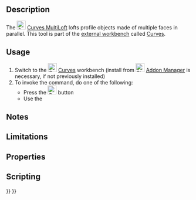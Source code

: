 <languages/>
<translate>

<!--T:1-->
{{Docnav
|[[Curves_ReflectLines|ReflectLines]]
|
|[[Curves_Workbench|Curves]]
|IconL=Curves_ReflectLines.svg
|IconR=
|IconC=Curves_workbench_icon.svg
}}

<!--T:2-->
{{GuiCommand
|Name=Curves MultiLoft
|MenuLocation=Surfaces → MultiLoft
|Workbenches=[[Curves_Workbench|Curves]]
}}

==Description== <!--T:3-->

<!--T:4-->
The [[Image:Curves_MultiLoft.svg|24px]] [[Curves_MultiLoft|Curves MultiLoft]] lofts profile objects made of multiple faces in parallel. This tool is part of the [[External_workbenches|external workbench]] called [[Curves_Workbench|Curves]].

==Usage== <!--T:5-->

<!--T:6-->
# Switch to the [[Image:Curves_workbench_icon.svg|24px]] [[Curves_Workbench|Curves]] workbench (install from [[Image:Std_AddonMgr.svg|24px]] [[Std_AddonMgr|Addon Manager]] is necessary, if not previously installed)
# To invoke the command, do one of the following:
#* Press the [[Image:Curves_MultiLoft.svg|24px]] button
#* Use the {{MenuCommand|Surfaces → MultiLoft}}


==Notes== <!--T:7-->


==Limitations== <!--T:8-->


==Properties== <!--T:9-->


==Scripting== <!--T:10-->


<!--T:11-->
{{Docnav
|[[Curves_ReflectLines|ReflectLines]]
|
|[[Curves_Workbench|Curves]]
|IconL=Curves_ReflectLines.svg
|IconR=
|IconC=Curves_workbench_icon.svg
}}

</translate>
{{Curves Tools navi{{#translation:}}}}
{{Userdocnavi{{#translation:}}}}